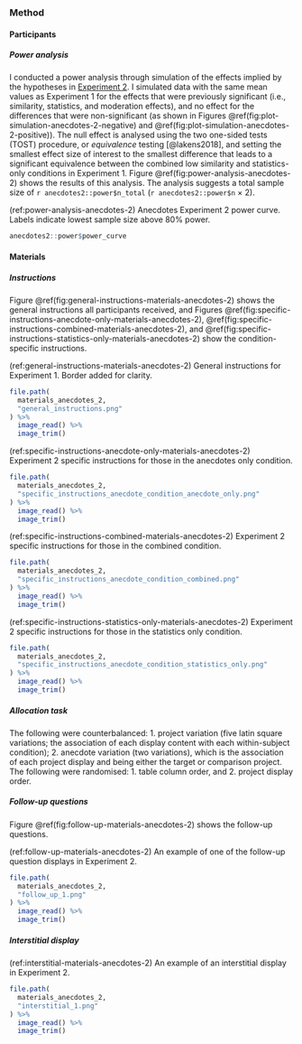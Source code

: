 ### Method

#### Participants

##### Power analysis {#power-analysis-anecdotes-2}

I conducted a power analysis through simulation of the effects implied by the
hypotheses in [Experiment 2](#anecdotes-2). I simulated data with the same mean
values as Experiment 1 for the effects that were previously significant (i.e.,
similarity, statistics, and moderation effects), and no effect for the
differences that were non-significant (as shown in
Figures \@ref(fig:plot-simulation-anecdotes-2-negative)
and \@ref(fig:plot-simulation-anecdotes-2-positive)). The null effect is
analysed using the two one-sided tests (TOST) procedure, or *equivalence*
testing [@lakens2018], and setting the smallest effect size of interest to the
smallest difference that leads to a significant equivalence between the combined
low similarity and statistics-only conditions in Experiment 1.
Figure \@ref(fig:power-analysis-anecdotes-2) shows the results of this analysis.
The analysis suggests a total sample size of `r anecdotes2::power$n_total`
(`r anecdotes2::power$n` $\times$ 2).

\newpage

\blandscape

(ref:power-analysis-anecdotes-2) Anecdotes Experiment 2 power curve. Labels indicate lowest sample size above 80% power.

```r
anecdotes2::power$power_curve
```

\elandscape

\newpage

#### Materials

##### Instructions {#instructions-materials-anecdotes-2-appendix}

Figure \@ref(fig:general-instructions-materials-anecdotes-2) shows the general
instructions all participants received, and
Figures \@ref(fig:specific-instructions-anecdote-only-materials-anecdotes-2), \@ref(fig:specific-instructions-combined-materials-anecdotes-2),
and \@ref(fig:specific-instructions-statistics-only-materials-anecdotes-2) show
the condition-specific instructions.

(ref:general-instructions-materials-anecdotes-2) General instructions for Experiment 1. Border added for clarity.

```r
file.path(
  materials_anecdotes_2,
  "general_instructions.png"
) %>%
  image_read() %>%
  image_trim()
```

(ref:specific-instructions-anecdote-only-materials-anecdotes-2) Experiment 2 specific instructions for those in the anecdotes only condition.

```r
file.path(
  materials_anecdotes_2,
  "specific_instructions_anecdote_condition_anecdote_only.png"
) %>%
  image_read() %>%
  image_trim()
```

(ref:specific-instructions-combined-materials-anecdotes-2) Experiment 2 specific instructions for those in the combined condition.

```r
file.path(
  materials_anecdotes_2,
  "specific_instructions_anecdote_condition_combined.png"
) %>%
  image_read() %>%
  image_trim()
```

(ref:specific-instructions-statistics-only-materials-anecdotes-2) Experiment 2 specific instructions for those in the statistics only condition.

```r
file.path(
  materials_anecdotes_2,
  "specific_instructions_anecdote_condition_statistics_only.png"
) %>%
  image_read() %>%
  image_trim()
```

##### Allocation task {#allocation-anecdotes-2-appendix}

The following were counterbalanced: 1. project variation (five latin square
variations; the association of each display content with each within-subject
condition); 2. anecdote variation (two variations), which is the association of
each project display and being either the target or comparison project. The
following were randomised: 1. table column order, and 2. project display order.

##### Follow-up questions {#follow-up-materials-anecdotes-2}

Figure \@ref(fig:follow-up-materials-anecdotes-2) shows the follow-up questions.

(ref:follow-up-materials-anecdotes-2) An example of one of the follow-up question displays in Experiment 2.

```r
file.path(
  materials_anecdotes_2,
  "follow_up_1.png"
) %>%
  image_read() %>%
  image_trim()
```

##### Interstitial display {#interstitial-materials-anecdotes-2}

(ref:interstitial-materials-anecdotes-2) An example of an interstitial display in Experiment 2.

```r
file.path(
  materials_anecdotes_2,
  "interstitial_1.png"
) %>%
  image_read() %>%
  image_trim()
```
